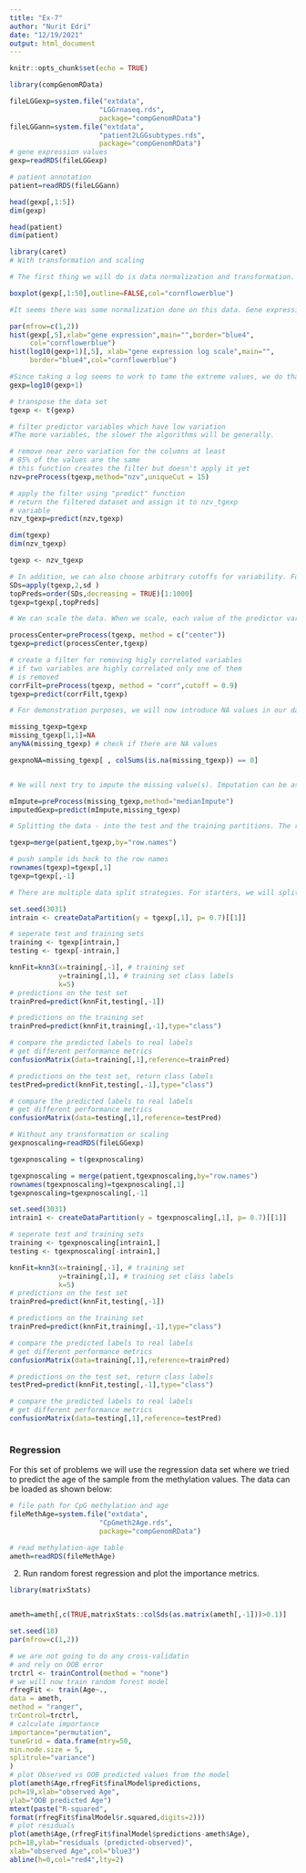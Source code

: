 ```yaml
---
title: "Ex-7"
author: "Nurit Edri"
date: "12/19/2021"
output: html_document
---
```


```r
knitr::opts_chunk$set(echo = TRUE)
```

```r
library(compGenomRData)

fileLGGexp=system.file("extdata",
                      "LGGrnaseq.rds",
                      package="compGenomRData")
fileLGGann=system.file("extdata",
                      "patient2LGGsubtypes.rds",
                      package="compGenomRData")
# gene expression values
gexp=readRDS(fileLGGexp)

# patient annotation
patient=readRDS(fileLGGann)

head(gexp[,1:5])
dim(gexp)

head(patient)
dim(patient)


```

```r
library(caret)
# With transformation and scaling

# The first thing we will do is data normalization and transformation. We have to take care of data scale issues that might come from how the experiments are performed and the potential problems that might occur during data collection. Ideally, each tumor sample has a similar distribution of gene expression values. Systematic differences between tumor samples must be corrected. We check if there are such differences using box plots. We will only plot the first 50 tumor samples so that the figure is not too squished

boxplot(gexp[,1:50],outline=FALSE,col="cornflowerblue")

#It seems there was some normalization done on this data. Gene expression values per sample seem to have the same scale. However, it looks like they have long-tailed distributions, so a log transformation may fix that. These long-tailed distributions have outliers and this might adversely affect the models. Below, we show the effect of log transformation on the gene expression profile of a patient. We add a pseudo count of 1 to avoid log(0)

par(mfrow=c(1,2))
hist(gexp[,5],xlab="gene expression",main="",border="blue4",
     col="cornflowerblue")
hist(log10(gexp+1)[,5], xlab="gene expression log scale",main="",
     border="blue4",col="cornflowerblue")

#Since taking a log seems to work to tame the extreme values, we do that below and also add 1 pseudo-count to be able to deal with 0 values:
gexp=log10(gexp+1)

# transpose the data set
tgexp <- t(gexp)

# filter predictor variables which have low variation
#The more variables, the slower the algorithms will be generally.

# remove near zero variation for the columns at least
# 85% of the values are the same
# this function creates the filter but doesn't apply it yet
nzv=preProcess(tgexp,method="nzv",uniqueCut = 15)

# apply the filter using "predict" function
# return the filtered dataset and assign it to nzv_tgexp
# variable
nzv_tgexp=predict(nzv,tgexp)

dim(tgexp)
dim(nzv_tgexp)

tgexp <- nzv_tgexp

# In addition, we can also choose arbitrary cutoffs for variability. For example, we can choose to take the top 1000 variable predictors.
SDs=apply(tgexp,2,sd )
topPreds=order(SDs,decreasing = TRUE)[1:1000]
tgexp=tgexp[,topPreds]

# We can scale the data. When we scale, each value of the predictor variable is divided by its standard deviation. Therefore predictor variables will have the same standard deviation. These manipulations are generally used to improve the numerical stability of some calculations. In distance-based metrics, it could be beneficial to at least center the data. We will now center the data using the preProcess() function. This is more practical than the scale() function because when we get a new data point, we can use the predict() function and processCenter object to process it just like we did for the training samples.

processCenter=preProcess(tgexp, method = c("center"))
tgexp=predict(processCenter,tgexp)

# create a filter for removing higly correlated variables
# if two variables are highly correlated only one of them
# is removed
corrFilt=preProcess(tgexp, method = "corr",cutoff = 0.9)
tgexp=predict(corrFilt,tgexp)

# For demonstration purposes, we will now introduce NA values in our data, the “NA” value is normally used to encode missing values in R. We then show how to check and deal with those. One way is to impute them; here, we again use a machine learning algorithm to guess the missing values. Another option is to discard the samples with missing values or discard the predictor variables with missing values. First, we replace one of the values as NA and check if it is there.

missing_tgexp=tgexp
missing_tgexp[1,1]=NA
anyNA(missing_tgexp) # check if there are NA values

gexpnoNA=missing_tgexp[ , colSums(is.na(missing_tgexp)) == 0]


# We will next try to impute the missing value(s). Imputation can be as simple as assigning missing values to the mean or median value of the variable, or assigning the mean/median of values from nearest neighbors of the sample having the missing value. We will show both using the caret::preProcess() function. First, let us run the median imputation.

mImpute=preProcess(missing_tgexp,method="medianImpute")
imputedGexp=predict(mImpute,missing_tgexp)

# Splitting the data - into the test and the training partitions. The reason for this is that we need an independent test we did not train on. 

tgexp=merge(patient,tgexp,by="row.names")

# push sample ids back to the row names
rownames(tgexp)=tgexp[,1]
tgexp=tgexp[,-1]

# There are multiple data split strategies. For starters, we will split 30% of the data as the test. This method is the gold standard for testing performance of our model.

set.seed(3031)
intrain <- createDataPartition(y = tgexp[,1], p= 0.7)[[1]]

# seperate test and training sets
training <- tgexp[intrain,]
testing <- tgexp[-intrain,]

knnFit=knn3(x=training[,-1], # training set
            y=training[,1], # training set class labels
            k=5)
# predictions on the test set
trainPred=predict(knnFit,testing[,-1])

# predictions on the training set
trainPred=predict(knnFit,training[,-1],type="class")

# compare the predicted labels to real labels
# get different performance metrics
confusionMatrix(data=training[,1],reference=trainPred)

# predictions on the test set, return class labels
testPred=predict(knnFit,testing[,-1],type="class")

# compare the predicted labels to real labels
# get different performance metrics
confusionMatrix(data=testing[,1],reference=testPred)

```

```r
# Without any transformation or scaling
gexpnoscaling=readRDS(fileLGGexp)

tgexpnoscaling = t(gexpnoscaling)

tgexpnoscaling = merge(patient,tgexpnoscaling,by="row.names")
rownames(tgexpnoscaling)=tgexpnoscaling[,1]
tgexpnoscaling=tgexpnoscaling[,-1]

set.seed(3031)
intrain1 <- createDataPartition(y = tgexpnoscaling[,1], p= 0.7)[[1]]

# seperate test and training sets
training <- tgexpnoscaling[intrain1,]
testing <- tgexpnoscaling[-intrain1,]

knnFit=knn3(x=training[,-1], # training set
            y=training[,1], # training set class labels
            k=5)
# predictions on the test set
trainPred=predict(knnFit,testing[,-1])

# predictions on the training set
trainPred=predict(knnFit,training[,-1],type="class")

# compare the predicted labels to real labels
# get different performance metrics
confusionMatrix(data=training[,1],reference=trainPred)

# predictions on the test set, return class labels
testPred=predict(knnFit,testing[,-1],type="class")

# compare the predicted labels to real labels
# get different performance metrics
confusionMatrix(data=testing[,1],reference=testPred)



```

### Regression

For this set of problems we will use the regression data set where we tried to predict the age of the sample from the methylation values. The data can be loaded as shown below:

```r
# file path for CpG methylation and age
fileMethAge=system.file("extdata",
                      "CpGmeth2Age.rds",
                      package="compGenomRData")

# read methylation-age table
ameth=readRDS(fileMethAge)
```

2. Run random forest regression and plot the importance metrics.
```r

library(matrixStats)


ameth=ameth[,c(TRUE,matrixStats::colSds(as.matrix(ameth[,-1]))>0.1)]

set.seed(18)
par(mfrow=c(1,2))

# we are not going to do any cross-validatin
# and rely on OOB error
trctrl <- trainControl(method = "none")
# we will now train random forest model
rfregFit <- train(Age~.,
data = ameth,
method = "ranger",
trControl=trctrl,
# calculate importance
importance="permutation",
tuneGrid = data.frame(mtry=50,
min.node.size = 5,
splitrule="variance")
)
# plot Observed vs OOB predicted values from the model
plot(ameth$Age,rfregFit$finalModel$predictions,
pch=19,xlab="observed Age",
ylab="OOB predicted Age")
mtext(paste("R-squared",
format(rfregFit$finalModel$r.squared,digits=2)))
# plot residuals
plot(ameth$Age,(rfregFit$finalModel$predictions-ameth$Age),
pch=18,ylab="residuals (predicted-observed)",
xlab="observed Age",col="blue3")
abline(h=0,col="red4",lty=2)

```
